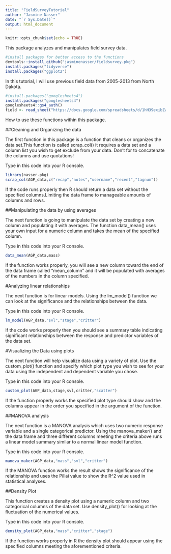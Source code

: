 ```yaml
---
title: "FieldSurveyTutorial"
author: "Jasmine Nasser"
date: "`r Sys.Date()`"
output: html_document
---
```


```r
knitr::opts_chunk$set(echo = TRUE)
```

This package analyzes and manipulates field survey data. 

```R
#install packages for better access to the functions
devtools::install_github("jasminenasser/fieldsurvey.pkg")
install.packages("tidyverse")
install.packages("ggplot2")
```

In this tutorial, I will use previous field data from 2005-2013 from North Dakota.

```R
#install.packages("googlesheets4")
install.packages("googlesheets4")
googlesheets4::gs4_auth()
field <- read_sheet("https://docs.google.com/spreadsheets/d/1hH39exibZwdQyr3IsLzxBMXpfCz0qVN-4mAe673PPpQ/edit?usp=sharing")

```

How to use these functions within this package.

##Cleaning and Organizing the data

The first function in this package is a function that cleans or organizes the data set.This function is called scrap_col() it requires a data set and a column list you wish to get exclude from your data. Don't for to concatenate the columns and use quotations!

Type in this code into your R console.

```R
library(nasser.pkg)
scrap_col(AGP_data,c("recap","notes","username","recent","tagnum"))
```

If the code runs properly then R should return a data set without the specified columns.Limiting the data frame to manageable amounts of columns and rows. 

##Manipulating the data by using averages

The next function is going to manipulate the data set by creating a new column and populating it with averages. The function data_mean() uses your own input for a numeric column and takes the mean of the specified column.

Type in this code into your R console.

```R
data_mean(AGP_data,mass)
```

If the function works properly, you will see a new column toward the end of the data frame called "mean_column" and it will be populated with averages of the numbers in the column specified. 

#Analyzing linear relationships 

The next function is for linear models. Using the lm_model() function we can look at the significance and the relationships between the data. 

Type in this code into your R console.

```R
lm_model(AGP_data,"svl","stage","critter")

```

If the code works properly then you should see a summary table indicating significant relationships between the response and predictor variables of the data set. 

#Visualizing the Data using plots

The next function will help visualize data using a variety of plot. Use the custom_plot() function and specify which plot type you wish to see for your data using the independent and dependent variable you chose.

Type in this code into your R console.

```R
custom_plot(AGP_data,stage,svl,critter,"scatter")

```

If the function properly works the specified plot type should show and the columns appear in the order you specified in the argument of the function.

##MANOVA analysis

The next function is a MANOVA analysis which uses two numeric response variable and a single categorical predictor. Using the manova_maker() and the data frame and three different columns meeting the criteria above runs a linear model summary similar to a normal linear model function. 

Type in this code into your R console.

```R
manova_maker(AGP_data,"mass","svl","critter")

```

If the MANOVA function works the result shows the significance of the relationship and uses the Pillai value to show the R^2 value used in statistical analyses. 

##Density Plot 

This function creates a density plot using a numeric column and two categorical columns of the data set. Use density_plot() for looking at the fluctuation of the numerical values. 

Type in this code into your R console.

```R
density_plot(AGP_data,"mass","critter","stage")

```

If the function works properly in R the density plot should appear using the specified columns meeting the aforementioned criteria.
